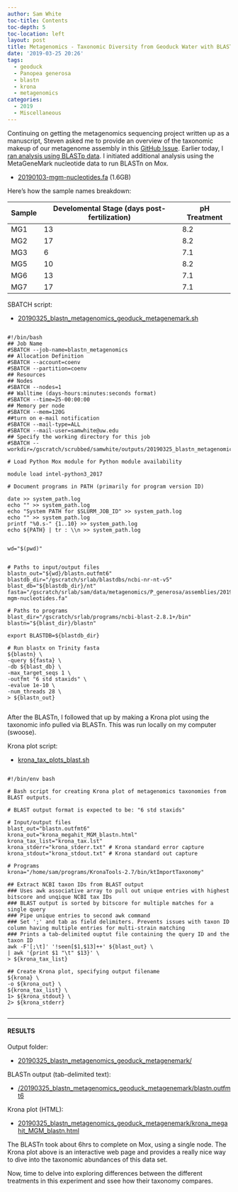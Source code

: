 ```yaml
---
author: Sam White
toc-title: Contents
toc-depth: 5
toc-location: left
layout: post
title: Metagenomics - Taxonomic Diversity from Geoduck Water with BLASTn and Krona Plots
date: '2019-03-25 20:26'
tags:
  - geoduck
  - Panopea generosa
  - blastn
  - krona
  - metagenomics
categories:
  - 2019
  - Miscellaneous
---
```

Continuing on getting the metagenomics sequencing project written up as a manuscript, Steven asked me to provide an overview of the taxonomic makeup of our metagenome assembly in this [GitHub Issue](https://github.com/RobertsLab/resources/issues/547). Earlier today, I [ran analysis using BLASTp data](https://robertslab.github.io/sams-notebook/posts/2019/2019-03-25-Metagenomics---Taxonomic-Diversity-from-Geoduck-Water-with-BLASTp-and-Krona-plots/). I initiated additional analysis using the MetaGeneMark nucleotide data to run BLASTn on Mox.

- [20190103-mgm-nucleotides.fa](http://gannet.fish.washington.edu/Atumefaciens/20190103_metagenomics_geo_metagenemark/20190103-mgm-nucleotides.fa) (1.6GB)

Here's how the sample names breakdown:

| Sample | Develomental Stage (days post-fertilization) | pH Treatment |
|--------|-------------------------|--------------|
| MG1    | 13                      | 8.2          |
| MG2    | 17                      | 8.2          |
| MG3    | 6                       | 7.1          |
| MG5    | 10                      | 8.2          |
| MG6    | 13                      | 7.1          |
| MG7    | 17                      | 7.1          |

SBATCH script:

- [20190325_blastn_metagenomics_geoduck_metagenemark.sh](https://github.com/RobertsLab/sams-notebook/blob/master/sbatch_scripts/20190325_blastn_metagenomics_geoduck_metagenemark.sh)

<pre><code>
#!/bin/bash
## Job Name
#SBATCH --job-name=blastn_metagenomics
## Allocation Definition
#SBATCH --account=coenv
#SBATCH --partition=coenv
## Resources
## Nodes
#SBATCH --nodes=1
## Walltime (days-hours:minutes:seconds format)
#SBATCH --time=25-00:00:00
## Memory per node
#SBATCH --mem=120G
##turn on e-mail notification
#SBATCH --mail-type=ALL
#SBATCH --mail-user=samwhite@uw.edu
## Specify the working directory for this job
#SBATCH --workdir=/gscratch/scrubbed/samwhite/outputs/20190325_blastn_metagenomics_geoduck_metagenemark

# Load Python Mox module for Python module availability

module load intel-python3_2017

# Document programs in PATH (primarily for program version ID)

date >> system_path.log
echo "" >> system_path.log
echo "System PATH for $SLURM_JOB_ID" >> system_path.log
echo "" >> system_path.log
printf "%0.s-" {1..10} >> system_path.log
echo ${PATH} | tr : \\n >> system_path.log


wd="$(pwd)"


# Paths to input/output files
blastn_out="${wd}/blastn.outfmt6"
blastdb_dir="/gscratch/srlab/blastdbs/ncbi-nr-nt-v5"
blast_db="${blastdb_dir}/nt"
fasta="/gscratch/srlab/sam/data/metagenomics/P_generosa/assemblies/20190103-mgm-nucleotides.fa"

# Paths to programs
blast_dir="/gscratch/srlab/programs/ncbi-blast-2.8.1+/bin"
blastn="${blast_dir}/blastn"

export BLASTDB=${blastdb_dir}

# Run blastx on Trinity fasta
${blastn} \
-query ${fasta} \
-db ${blast_db} \
-max_target_seqs 1 \
-outfmt "6 std staxids" \
-evalue 1e-10 \
-num_threads 28 \
> ${blastn_out}

</code></pre>


After the BLASTn, I followed that up by making a Krona plot using the taxonomic info pulled via BLASTn. This was run locally on my computer (swoose).

Krona plot script:

- [krona_tax_plots_blast.sh](http://gannet.fish.washington.edu/Atumefaciens/20190325_blastn_metagenomics_geoduck_metagenemark/krona_tax_plots_blast.sh)


<pre><code>
#!/bin/env bash

# Bash script for creating Krona plot of metagenomics taxonomies from BLAST outputs.

# BLAST output format is expected to be: "6 std staxids"

# Input/output files
blast_out="blastn.outfmt6"
krona_out="krona_megahit_MGM_blastn.html"
krona_tax_list="krona_tax.lst"
krona_stderr="krona_stderr.txt" # Krona standard error capture
krona_stdout="krona_stdout.txt" # Krona standard out capture

# Programs
krona="/home/sam/programs/KronaTools-2.7/bin/ktImportTaxonomy"

## Extract NCBI taxon IDs from BLAST output
### Uses awk associative array to pull out unique entries with highest bitscore and unqique NCBI tax IDs
### BLAST output is sorted by bitscore for multiple matches for a single query
### Pipe unique entries to second awk command
### Set ';' and tab as field delimiters. Prevents issues with taxon ID column having multiple entries for multi-strain matching
### Prints a tab-delimited ouptut file containing the query ID and the taxon ID
awk -F'[;\t]' '!seen[$1,$13]++' ${blast_out} \
| awk '{print $1 "\t" $13}' \
> ${krona_tax_list}

## Create Krona plot, specifying output filename
${krona} \
-o ${krona_out} \
${krona_tax_list} \
1> ${krona_stdout} \
2> ${krona_stderr}

</code></pre>

---

#### RESULTS

Output folder:

- [20190325_blastn_metagenomics_geoduck_metagenemark/](http://gannet.fish.washington.edu/Atumefaciens/20190325_blastn_metagenomics_geoduck_metagenemark/)

BLASTn output (tab-delimited text):

- [/20190325_blastn_metagenomics_geoduck_metagenemark/blastn.outfmt6](http://gannet.fish.washington.edu/Atumefaciens/20190325_blastn_metagenomics_geoduck_metagenemark/blastn.outfmt6)

Krona plot (HTML):

- [20190325_blastn_metagenomics_geoduck_metagenemark/krona_megahit_MGM_blastn.html](http://gannet.fish.washington.edu/Atumefaciens/20190325_blastn_metagenomics_geoduck_metagenemark/krona_megahit_MGM_blastn.html)

The BLASTn took about 6hrs to complete on Mox, using a single node. The Krona plot above is an interactive web page and provides a really nice way to dive into the taxonomic abundances of this data set.

Now, time to delve into exploring differences between the different treatments in this experiment and ssee how their taxonomy compares.
